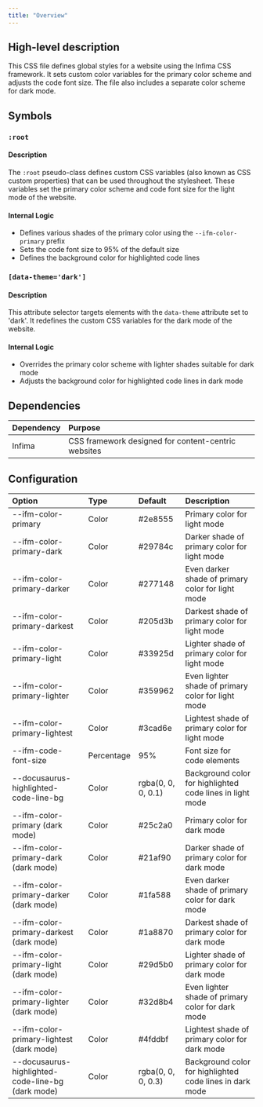 ```yaml
---
title: "Overview"
---
```


## High-level description
This CSS file defines global styles for a website using the Infima CSS framework. It sets custom color variables for the primary color scheme and adjusts the code font size. The file also includes a separate color scheme for dark mode.

## Symbols

### `:root`
#### Description
The `:root` pseudo-class defines custom CSS variables (also known as CSS custom properties) that can be used throughout the stylesheet. These variables set the primary color scheme and code font size for the light mode of the website.

#### Internal Logic
- Defines various shades of the primary color using the `--ifm-color-primary` prefix
- Sets the code font size to 95% of the default size
- Defines the background color for highlighted code lines

### `[data-theme='dark']`
#### Description
This attribute selector targets elements with the `data-theme` attribute set to 'dark'. It redefines the custom CSS variables for the dark mode of the website.

#### Internal Logic
- Overrides the primary color scheme with lighter shades suitable for dark mode
- Adjusts the background color for highlighted code lines in dark mode

## Dependencies
| Dependency | Purpose |
|:-----------|:--------|
| Infima | CSS framework designed for content-centric websites |

## Configuration
| Option | Type | Default | Description |
|:-------|:-----|:--------|:------------|
| --ifm-color-primary | Color | #2e8555 | Primary color for light mode |
| --ifm-color-primary-dark | Color | #29784c | Darker shade of primary color for light mode |
| --ifm-color-primary-darker | Color | #277148 | Even darker shade of primary color for light mode |
| --ifm-color-primary-darkest | Color | #205d3b | Darkest shade of primary color for light mode |
| --ifm-color-primary-light | Color | #33925d | Lighter shade of primary color for light mode |
| --ifm-color-primary-lighter | Color | #359962 | Even lighter shade of primary color for light mode |
| --ifm-color-primary-lightest | Color | #3cad6e | Lightest shade of primary color for light mode |
| --ifm-code-font-size | Percentage | 95% | Font size for code elements |
| --docusaurus-highlighted-code-line-bg | Color | rgba(0, 0, 0, 0.1) | Background color for highlighted code lines in light mode |
| --ifm-color-primary (dark mode) | Color | #25c2a0 | Primary color for dark mode |
| --ifm-color-primary-dark (dark mode) | Color | #21af90 | Darker shade of primary color for dark mode |
| --ifm-color-primary-darker (dark mode) | Color | #1fa588 | Even darker shade of primary color for dark mode |
| --ifm-color-primary-darkest (dark mode) | Color | #1a8870 | Darkest shade of primary color for dark mode |
| --ifm-color-primary-light (dark mode) | Color | #29d5b0 | Lighter shade of primary color for dark mode |
| --ifm-color-primary-lighter (dark mode) | Color | #32d8b4 | Even lighter shade of primary color for dark mode |
| --ifm-color-primary-lightest (dark mode) | Color | #4fddbf | Lightest shade of primary color for dark mode |
| --docusaurus-highlighted-code-line-bg (dark mode) | Color | rgba(0, 0, 0, 0.3) | Background color for highlighted code lines in dark mode |